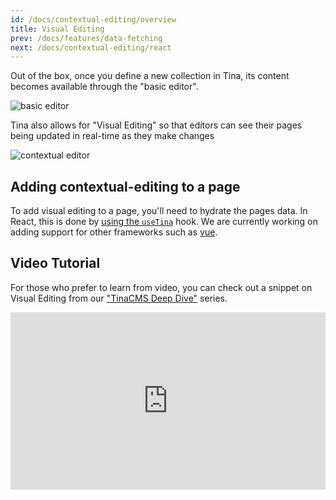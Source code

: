 ```yaml
---
id: /docs/contextual-editing/overview
title: Visual Editing
prev: /docs/features/data-fetching
next: /docs/contextual-editing/react
---
```


Out of the box, once you define a new collection in Tina, its content becomes available through the "basic editor".

![basic editor](https://res.cloudinary.com/forestry-demo/image/upload/v1647455231/tina-io/docs/basic-editor.png)

Tina also allows for "Visual Editing" so that editors can see their pages being updated in real-time as they make changes

![contextual editor](https://res.cloudinary.com/forestry-demo/image/upload/v1647455231/tina-io/docs/contextual-editing.png)

## Adding contextual-editing to a page

To add visual editing to a page, you'll need to hydrate the pages data. In React, this is done by [using the `useTina`](/docs/contextual-editing/react) hook. We are currently working on adding support for other frameworks such as [vue](/docs/contextual-editing/vue).

## Video Tutorial

For those who prefer to learn from video, you can check out a snippet on Visual Editing from our ["TinaCMS Deep Dive"](https://www.youtube.com/watch?v=PcgnJDILv4w\&list=PLPar4H9PHKVqoCwZy79PHr8-W_vA3lAOB\&pp=iAQB) series.

<div style="position:relative;padding-top:56.25%;">
  <iframe width="560" frameborder="0" allowfullscreen
      style="position:absolute;top:0;left:0;width:100%;height:100%;" src="https://www.youtube.com/embed/PcgnJDILv4w?start=1067" title="TinaCMS Deep Dive (Visual Editing)" allow="accelerometer; autoplay; clipboard-write; encrypted-media; gyroscope; picture-in-picture; web-share">
  </iframe>
</div>
